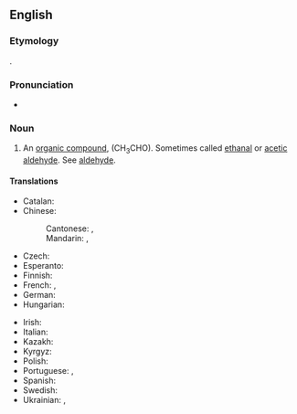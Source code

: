 {{also|acétaldéhyde}}
==English==
{{wikipedia}}

===Etymology===
{{blend|en|acetic|aldehyde}}.

===Pronunciation===
* {{a|US}} {{IPA|en|/ˌæs.ɪˈtæl.dəˌhaɪd/}}

===Noun===
{{en-noun|~}}

# {{lb|en|organic compound}} An [[organic compound]], (CH<sub>3</sub>CHO). Sometimes called [[ethanal]] or [[acetic aldehyde]]. See [[aldehyde]].

====Translations====
{{trans-top|the organic compound CH<sub>3</sub>CHO}}
* Catalan: {{t|ca|acetaldehid|m}}
* Chinese:
*: Cantonese: {{t|yue|乙醛|tr=jyut3 cyun4|sc=Hani}}, {{t|yue|醋醛|tr=cou3 cyun4|sc=Hani}}
*: Mandarin: {{t+|cmn|乙醛|tr=yǐquán|sc=Hani}}, {{t+|cmn|醋醛|tr=cùquán|sc=Hani}}
* Czech: {{t+|cs|acetaldehyd|m}}
* Esperanto: {{t|eo|acetaldehido}}
* Finnish: {{t+|fi|asetaldehydi}}
* French: {{t+|fr|acétaldéhyde|m}}, {{t+|fr|éthanal|m}}
* German: {{t+|de|Acetaldehyd|m}}
* Hungarian: {{t+|hu|acetaldehid}}
{{trans-mid}}
* Irish: {{t|ga|aicéataildéad|m}}
* Italian: {{t+|it|acetaldeide|f}}
* Kazakh: {{t|kk|ацетальдегид}}
* Kyrgyz: {{t|ky|ацетальдегид}}
* Polish: {{t+|pl|acetaldehyd|m}}
* Portuguese: {{t|pt|acetaldeído|m}}, {{t+|pt|etanal|m}}
* Spanish: {{t+|es|acetaldehído|m}}
* Swedish: {{t+|sv|etanal|c}}
* Ukrainian: {{t|uk|етана́ль|m}}, {{t|uk|о́цтовий альдегі́д|m}}
{{trans-bottom}}